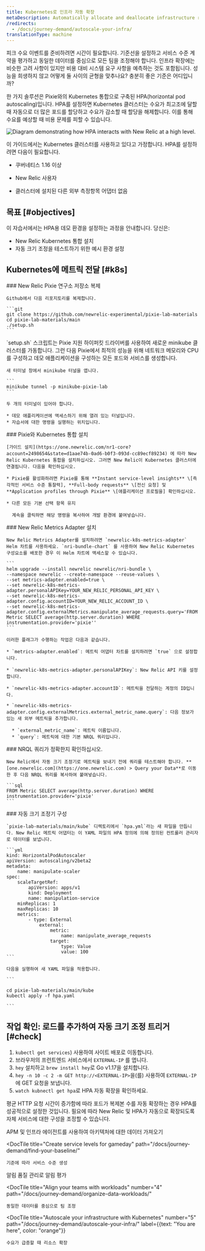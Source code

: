 ```yaml
---
title: Kubernetes로 인프라 자동 확장
metaDescription: Automatically allocate and deallocate infrastructure resources to your pods with horizontal pod autoscaling.
/redirects:
  - /docs/journey-demand/autoscale-your-infra/
translationType: machine
---
```



피크 수요 이벤트를 준비하려면 시간이 필요합니다. 기준선을 설정하고 서비스 수준 계약을 평가하고 동일한 데이터를 중심으로 모든 팀을 조정해야 합니다. 인프라 확장에는 비슷한 고려 사항이 있지만 비용 대비 시스템 요구 사항을 예측하는 것도 포함됩니다. 성능을 희생하지 않고 어떻게 둘 사이의 균형을 맞추나요? 충분히 좋은 기준은 어디입니까?

한 가지 솔루션은 Pixie와의 Kubernetes 통합으로 구축된 HPA(horizontal pod autoscaling)입니다. HPA를 설정하면 Kubernetes 클러스터는 수요가 최고조에 달할 때 자동으로 더 많은 포드를 할당하고 수요가 감소할 때 할당을 해제합니다. 이를 통해 수요를 예상할 때 비용 문제를 피할 수 있습니다.

<img
  title="Horizontal pod autoscaling"
  alt="Diagram demonstrating how HPA interacts with New Relic at a high level."
  src={kubernetesK8sHPA}
/>

이 가이드에서는 Kubernetes 클러스터를 사용하고 있다고 가정합니다. HPA를 설정하려면 다음이 필요합니다.

* 쿠버네티스 1.16 이상

* New Relic 사용자

  <InlinePopover type="licenseKey"/>

* 클러스터에 설치된 다른 외부 측정항목 어댑터 없음

## 목표 [#objectives]

이 자습서에서는 HPA용 데모 환경을 설정하는 과정을 안내합니다. 당신은:

* New Relic Kubernetes 통합 설치
* 자동 크기 조정을 테스트하기 위한 예시 환경 설정

## Kubernetes에 메트릭 전달 [#k8s]

<Steps>
  <Step>
    ### New Relic Pixie 연구소 저장소 복제

    Github에서 다음 리포지토리를 복제합니다.

    ```git
    git clone https://github.com/newrelic-experimental/pixie-lab-materials 
    ​​cd pixie-lab-materials/main 
    ./setup.sh
    ```
  </Step>

  <Step>
    `setup.sh` 스크립트는 Pixie 지원 하이퍼킷 드라이버를 사용하여 새로운 minikube 클러스터를 가동합니다. 그런 다음 Pixie에서 최적의 성능을 위해 네트워크 메모리와 CPU를 구성하고 데모 애플리케이션을 구성하는 모든 포드와 서비스를 생성합니다.

    새 터미널 창에서 minikube 터널을 엽니다.

    ```
    minikube tunnel -p minikube-pixie-lab
    ```

    두 개의 터미널이 있어야 합니다.

    * 데모 애플리케이션에 액세스하기 위해 열려 있는 터널입니다.
    * 자습서에 대한 명령을 실행하는 위치입니다.
  </Step>

  <Step>
    ### Pixie와 Kubernetes 통합 설치

    [가이드 설치](https://one.newrelic.com/nr1-core?account=2498654&state=d1aae74b-0ad6-b0f3-093d-cc89ecf89234) 에 따라 New Relic Kubernetes 통합을 설치하십시오. 그러면 New Relic이 Kubernetes 클러스터에 연결됩니다. 다음을 확인하십시오.

    * Pixie를 활성화하려면 Pixie를 통해 **Instant service-level insights** \[즉각적인 서비스 수준 통찰력], **Full-body requests** \[전신 요청] 및 **Application profiles through Pixie** \[애플리케이션 프로필을] 확인하십시오.

    * 다른 모든 기본 선택 항목 유지

      계속을 클릭하면 해당 명령을 복사하여 개발 환경에 붙여넣습니다.
  </Step>

  <Step>
    ### New Relic Metrics Adapter 설치

    New Relic Metrics Adapter를 설치하려면 `newrelic-k8s-metrics-adapter` Helm 차트를 사용하세요. `nri-bundle-chart` 를 사용하여 New Relic Kubernetes 구성요소를 배포한 경우 이 Helm 차트에 액세스할 수 있습니다.

    ```
    helm upgrade --install newrelic newrelic/nri-bundle \
    --namespace newrelic --create-namespace --reuse-values \
    --set metrics-adapter.enabled=true \
    --set newrelic-k8s-metrics-adapter.personalAPIKey=YOUR_NEW_RELIC_PERSONAL_API_KEY \
    --set newrelic-k8s-metrics-adapter.config.accountID=YOUR_NEW_RELIC_ACCOUNT_ID \
    --set newrelic-k8s-metrics-adapter.config.externalMetrics.manipulate_average_requests.query='FROM Metric SELECT average(http.server.duration) WHERE instrumentation.provider='pixie''
    ```

    이러한 플래그가 수행하는 작업은 다음과 같습니다.

    * `metrics-adapter.enabled`: 메트릭 어댑터 차트를 설치하려면 `true` 으로 설정합니다.

    * `newrelic-k8s-metrics-adapter.personalAPIKey`: New Relic API 키를 설정합니다.

    * `newrelic-k8s-metrics-adapter.accountID`: 메트릭을 전달하는 계정의 ID입니다.

    * `newrelic-k8s-metrics-adapter.config.externalMetrics.external_metric_name.query`: 다음 정보가 있는 새 외부 메트릭을 추가합니다.

      * `external_metric_name`: 메트릭 이름입니다.
      * `query`: 메트릭에 대한 기본 NRQL 쿼리입니다.
  </Step>

  <Step>
    ### NRQL 쿼리가 정확한지 확인하십시오.

    New Relic에서 자동 크기 조정기로 메트릭을 보내기 전에 쿼리를 테스트해야 합니다. **[one.newrelic.com](https://one.newrelic.com) > Query your Data**로 이동한 후 다음 NRQL 쿼리를 복사하여 붙여넣습니다.

    ```sql
    FROM Metric SELECT average(http.server.duration) WHERE instrumentation.provider='pixie'
    ```
  </Step>

  <Step>
    ### 자동 크기 조정기 구성

    `pixie-lab-materials/main/kube` 디렉토리에서 `hpa.yml`라는 새 파일을 만듭니다. New Relic 메트릭 어댑터는 이 YAML 파일의 HPA 정의에 의해 정의된 컨트롤러 관리자로 데이터를 보냅니다.

    ```yml
    kind: HorizontalPodAutoscaler
    apiVersion: autoscaling/v2beta2
    metadata:
        name: manipulate-scaler
    spec:
        scaleTargetRef:
            apiVersion: apps/v1
            kind: Deployment
            name: manipulation-service
        minReplicas: 1
        maxReplicas: 10
        metrics:
            - type: External
                external:
                    metric:
                        name: manipulate_average_requests
                    target:
                        type: Value
                        value: 100
    ```

    다음을 실행하여 새 YAML 파일을 적용합니다.

    ```

    cd pixie-lab-materials/main/kube
    kubectl apply -f hpa.yaml

    ```
  </Step>
</Steps>

## 작업 확인: 로드를 추가하여 자동 크기 조정 트리거 [#check]

1. `kubectl get services`) 사용하여 사이트 배포로 이동합니다.
2. 브라우저의 프런트엔드 서비스에서 `EXTERNAL-IP` 를 엽니다.
3. `hey` 설치하고 `brew install hey`로 Go v1.17을 설치합니다.
4. `hey -n 10 -c 2 -m GET http://<EXTERNAL-IP>`을(를) 사용하여 `EXTERNAL-IP` 에 GET 요청을 보냅니다.
5. `watch kubnectl get hpa`로 HPA 자동 확장을 확인하세요.

평균 HTTP 요청 시간이 증가함에 따라 포드가 복제본 수를 자동 확장하는 경우 HPA를 성공적으로 설정한 것입니다. 필요에 따라 New Relic 및 HPA가 자동으로 확장되도록 자체 서비스에 대한 구성을 조정할 수 있습니다.

<DocTiles numbered>
  <DocTile
    title="Get started"
    path="/docs/journey-demand/get-started"
  >
    APM 및 인프라 에이전트를 사용하여 아키텍처에 대한 데이터 가져오기
  </DocTile>

  <DocTile
    title="Create service levels for gameday"
    path="/docs/journey-demand/find-your-baseline/"
  >
    기준에 따라 서비스 수준 생성
  </DocTile>
</DocTiles>

<DocTiles>
  <DocTile
    title="Reduce noise with quality alerts"
    number="3"
    path="/docs/journey-demand/create-quality-alerts/"
  >
    알림 품질 관리로 알림 평가
  </DocTile>

  <DocTile
    title="Align your teams with workloads"
    number="4"
    path="/docs/journey-demand/organize-data-workloads/"
  >
    동일한 데이터를 중심으로 팀 조정
  </DocTile>

  <DocTile
    title="Autoscale your infrastructure with Kubernetes"
    number="5"
    path="/docs/journey-demand/autoscale-your-infra/"
    label={{text: "You are here", color: "orange"}}
  >
    수요가 급증할 때 리소스 확장
  </DocTile>
</DocTiles>